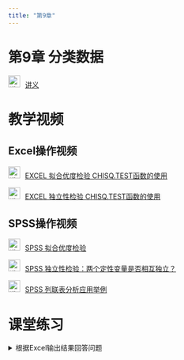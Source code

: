 ```yaml
---
title: "第9章"
---
```


# 第9章 分类数据

<img src="img/teacher.png" alt="讲义" style="width: 24px; height: 24px;margin-right: 10px">[讲义](https://lizongzhang.github.io/stat/chap9.html)

# 教学视频 

## Excel操作视频

<img src="img/video.png" alt="讲义" style="width: 24px; height: 24px;margin-right: 10px">[EXCEL 拟合优度检验 CHISQ.TEST函数的使用](https://www.bilibili.com/video/BV1454y167ko/)

<img src="img/video.png" alt="讲义" style="width: 24px; height: 24px;margin-right: 10px">[EXCEL 独立性检验 CHISQ.TEST函数的使用](https://www.bilibili.com/video/BV19A411x7EU/)

## SPSS操作视频

<img src="img/video.png" alt="讲义" style="width: 24px; height: 24px;margin-right: 10px">[SPSS 拟合优度检验](https://www.bilibili.com/video/BV16r4y1c7bZ/)

<img src="img/video.png" alt="讲义" style="width: 24px; height: 24px;margin-right: 10px">[SPSS 独立性检验：两个定性变量是否相互独立？](https://www.bilibili.com/video/BV1pD4y1R7KC)


<img src="img/video.png" alt="讲义" style="width: 24px; height: 24px;margin-right: 10px">[SPSS 列联表分析应用举例](https://www.bilibili.com/video/BV1Kp4y167vZ)

# 课堂练习

<details>
  <summary>根据Excel输出结果回答问题</summary>
  
数据简介: 下图是505位基金经理的性别、学历、专业的数据结构（数据文件：习题14.1.xlsx），完成以下任务：

![](img/manager1.png){.lightbox} 

请回答以下问题：

1. 补充完整下图中1-6号单元格处的数字

![](img/manager2.png){.lightbox}

2 回答下列问题

- 2.1 写出第1题中独立性检验的原假设和备择假设.
    
- 2.2 写出独立性检验中卡方检验统计量的计算公式？
    
- 2.3 11.345是卡方分布上的哪个值？可以画图示意.
    
- 2.4 解释P值的含义.

- 2.5 基金经理的性别和专业是否独立？若不独立，简要描述二者的关系有何特征？

![](img/manager3.png){.lightbox}


<details>

# 习题讲评

<img src="img/video.png" alt="讲义" style="width: 24px; height: 24px;margin-right: 10px">[教材第9章习题讲评Excel](https://www.bilibili.com/video/BV1pu411s7SQ/)


<img src="img/video.png" alt="讲义" style="width: 24px; height: 24px;margin-right: 10px">[独立性检验：习题9.3在SPSS中的实现](https://www.bilibili.com/video/BV1854y167KL)

https://www.bilibili.com/video/BV1J94y1H7uv/

<img src="img/video.png" alt="讲义" style="width: 24px; height: 24px;margin-right: 10px">[教材习题9.2和9.4在SPSS中的实现：卡方检验](https://www.bilibili.com/video/BV1J94y1H7uv/)

# 拓展资源

<img src="img/link.png" style="width: 24px; height: 24px;margin-right: 10px">独立性检验计算器 <https://www.standarddeviationcalculator.io/chi-square-calculator>{target="_blank"}

